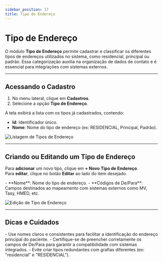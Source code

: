 ```yaml
---
sidebar_position: 17
title: Tipo de Endereço
---
```



# Tipo de Endereço

O módulo **Tipo de Endereço** permite cadastrar e classificar os diferentes tipos de endereços utilizados no sistema, como residencial, principal ou padrão. Essa categorização auxilia na organização de dados de contato e é essencial para integrações com sistemas externos.

---

## Acessando o Cadastro

1. No menu lateral, clique em **Cadastros**.
2. Selecione a opção **Tipo de Endereço**.

A tela exibirá a lista com os tipos já cadastrados, contendo:

- **Id**: Identificador único.
- **Nome**: Nome do tipo de endereço (ex: RESIDENCIAL, Principal, Padrão).

![Listagem de Tipos de Endereço](/img/lista_tipo_endereco.png)

---

## Criando ou Editando um Tipo de Endereço

Para **adicionar** um novo tipo, clique em **+ Novo Tipo de Endereço**.  
Para **editar**, clique no botão **Editar** ao lado do item desejado.

<Admonition type="info" title="Campos de Cadastro">
- **Nome**: Nome do tipo de endereço.
- **Códigos de De/Para**: Campos destinados ao mapeamento com sistemas externos como MV, Tasy, HMED, etc.
</Admonition>

![Edição de Tipo de Endereço](/img/edit_tipo_endereco.png)

---

## Dicas e Cuidados

<Admonition type="tip" title="Boas Práticas">
- Use nomes claros e consistentes para facilitar a identificação do endereço principal do paciente.
- Certifique-se de preencher corretamente os campos de De/Para para garantir a compatibilidade com sistemas integrados.
- Evite criar tipos redundantes com grafias diferentes (ex: "residencial" e "RESIDENCIAL").
</Admonition>
